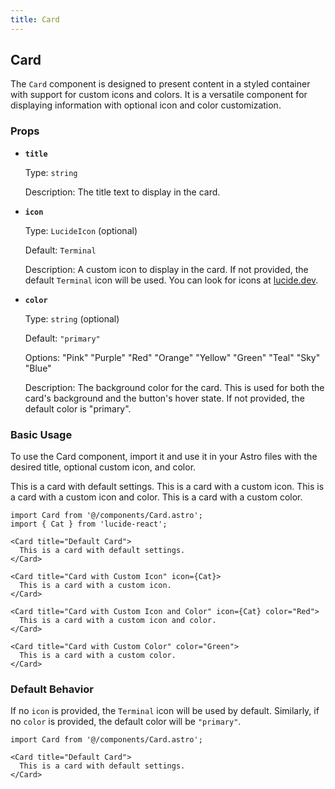 ```yaml
---
title: Card
---
```



## Card

The `Card` component is designed to present content in a styled container with support for custom icons and colors. It is a versatile component for displaying information with optional icon and color customization.

### Props

- **`title`**

  Type: `string`

  Description: The title text to display in the card.

- **`icon`**

  Type: `LucideIcon` (optional)

  Default: `Terminal`

  Description: A custom icon to display in the card. If not provided, the default `Terminal` icon will be used. You can look for icons at [lucide.dev](https://lucide.dev/icons/).

- **`color`**

  Type: `string` (optional)

  Default: `"primary"`

  Options: 
  <span class="bg-Pink bg-base-300 p-1 border rounded text-sm font-semibold">"Pink"</span>
  <span class="bg-Purple bg-base-300 p-1 border rounded text-sm font-semibold">"Purple"</span>
  <span class="bg-Red bg-base-300 p-1 border rounded text-sm font-semibold">"Red"</span>
  <span class="bg-Orange bg-base-300 p-1 border rounded text-sm font-semibold">"Orange"</span>
  <span class="bg-Yellow bg-base-300 p-1 border rounded text-sm font-semibold">"Yellow"</span>
  <span class="bg-success bg-base-300 p-1 border rounded text-sm font-semibold">"Green"</span>
  <span class="bg-Teal bg-base-300 p-1 border rounded text-sm font-semibold">"Teal"</span>
  <span class="bg-Sky bg-base-300 p-1 border rounded text-sm font-semibold">"Sky"</span>
  <span class="bg-Blue bg-base-300 p-1 border rounded text-sm font-semibold">"Blue"</span>

  Description: The background color for the card. This is used for both the card's background and the button's hover state. If not provided, the default color is <span class="bg-primary bg-base-300 p-1 border rounded text-sm font-semibold">"primary"</span>.

### Basic Usage

To use the Card component, import it and use it in your Astro files with the desired title, optional custom icon, and color.

<Card title="Default Card">
  This is a card with default settings.
</Card>

<Card title="Card with Custom Icon" icon={Cat}>
  This is a card with a custom icon.
</Card>

<Card title="Card with Custom Icon and Color" icon={Cat} color="Red">
  This is a card with a custom icon and color.
</Card>

<Card title="Card with Custom Color" color="Green">
  This is a card with a custom color.
</Card>

```mdx
import Card from '@/components/Card.astro';
import { Cat } from 'lucide-react';

<Card title="Default Card">
  This is a card with default settings.
</Card>

<Card title="Card with Custom Icon" icon={Cat}>
  This is a card with a custom icon.
</Card>

<Card title="Card with Custom Icon and Color" icon={Cat} color="Red">
  This is a card with a custom icon and color.
</Card>

<Card title="Card with Custom Color" color="Green">
  This is a card with a custom color.
</Card>
```

### Default Behavior

If no `icon` is provided, the `Terminal` icon will be used by default. Similarly, if no `color` is provided, the default color will be `"primary"`.

```mdx
import Card from '@/components/Card.astro';

<Card title="Default Card">
  This is a card with default settings.
</Card>
```
